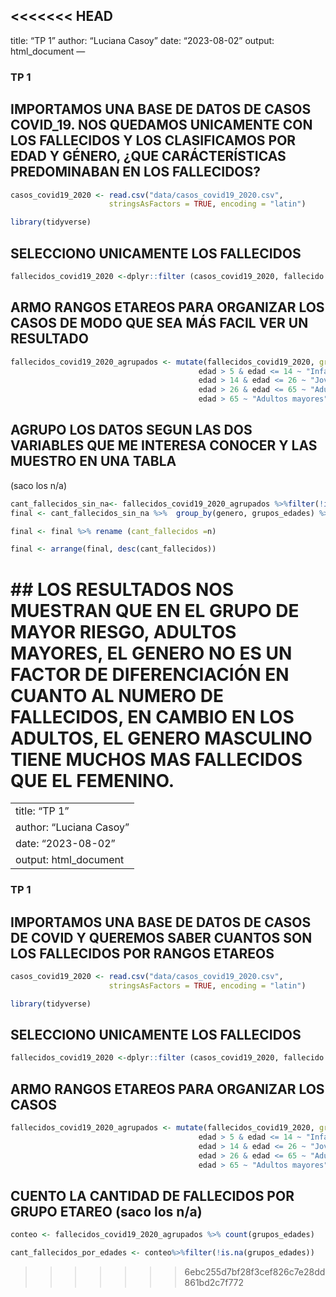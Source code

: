 <<<<<<< HEAD
---
title: "TP 1"
author: "Luciana Casoy"
date: "2023-08-02"
output: html_document
---

### TP 1

## IMPORTAMOS UNA BASE DE DATOS DE CASOS COVID_19. NOS QUEDAMOS UNICAMENTE CON LOS FALLECIDOS Y LOS CLASIFICAMOS POR EDAD Y GÉNERO, ¿QUE CARÁCTERÍSTICAS PREDOMINABAN EN LOS FALLECIDOS?
```r
casos_covid19_2020 <- read.csv("data/casos_covid19_2020.csv",
                      stringsAsFactors = TRUE, encoding = "latin")
```
```r
library(tidyverse)
```
## SELECCIONO UNICAMENTE LOS FALLECIDOS
```r
fallecidos_covid19_2020 <-dplyr::filter (casos_covid19_2020, fallecido == "si")
```

## ARMO RANGOS ETAREOS PARA ORGANIZAR LOS CASOS DE MODO QUE SEA MÁS FACIL VER UN RESULTADO
```r
fallecidos_covid19_2020_agrupados <- mutate(fallecidos_covid19_2020, grupos_edades =case_when(edad >= 0 & edad<= 5 ~ "Pirmera infancia",
                                          edad > 5 & edad <= 14 ~ "Infantes y Adolescentes",
                                          edad > 14 & edad <= 26 ~ "Jovenes",
                                          edad > 26 & edad <= 65 ~ "Adultos",
                                          edad > 65 ~ "Adultos mayores"))

```

## AGRUPO LOS DATOS SEGUN LAS DOS VARIABLES QUE ME INTERESA CONOCER Y LAS MUESTRO EN UNA TABLA 
(saco los n/a) 

```r
cant_fallecidos_sin_na<- fallecidos_covid19_2020_agrupados %>%filter(!is.na(grupos_edades))
final <- cant_fallecidos_sin_na %>%  group_by(genero, grupos_edades) %>% summarise(n = n())

final <- final %>% rename (cant_fallecidos =n)

final <- arrange(final, desc(cant_fallecidos))

```
## LOS RESULTADOS NOS MUESTRAN QUE EN EL GRUPO DE MAYOR RIESGO, ADULTOS MAYORES, EL GENERO NO ES UN FACTOR DE DIFERENCIACIÓN EN CUANTO AL NUMERO DE FALLECIDOS, EN CAMBIO EN LOS ADULTOS, EL GENERO MASCULINO TIENE MUCHOS MAS FALLECIDOS QUE EL FEMENINO.
=======
---
title: "TP 1"
author: "Luciana Casoy"
date: "2023-08-02"
output: html_document
---

### TP 1

## IMPORTAMOS UNA BASE DE DATOS DE CASOS DE COVID Y QUEREMOS SABER CUANTOS SON LOS FALLECIDOS POR RANGOS ETAREOS
```{r}
casos_covid19_2020 <- read.csv("data/casos_covid19_2020.csv",
                      stringsAsFactors = TRUE, encoding = "latin")
```
```{r}
library(tidyverse)
```
## SELECCIONO UNICAMENTE LOS FALLECIDOS
```{r}
fallecidos_covid19_2020 <-dplyr::filter (casos_covid19_2020, fallecido == "si")
```

## ARMO RANGOS ETAREOS PARA ORGANIZAR LOS CASOS 
```{r}
fallecidos_covid19_2020_agrupados <- mutate(fallecidos_covid19_2020, grupos_edades =case_when(edad >= 0 & edad<= 5 ~ "Pirmera infancia",
                                          edad > 5 & edad <= 14 ~ "Infantes y Adolescentes",
                                          edad > 14 & edad <= 26 ~ "Jovenes",
                                          edad > 26 & edad <= 65 ~ "Adultos",
                                          edad > 65 ~ "Adultos mayores"))

```


## CUENTO LA CANTIDAD DE FALLECIDOS POR GRUPO ETAREO (saco los n/a) 
```{r}
conteo <- fallecidos_covid19_2020_agrupados %>% count(grupos_edades)

```
```{r}
cant_fallecidos_por_edades <- conteo%>%filter(!is.na(grupos_edades))
```

>>>>>>> 6ebc255d7bf28f3cef826c7e28dd861bd2c7f772
